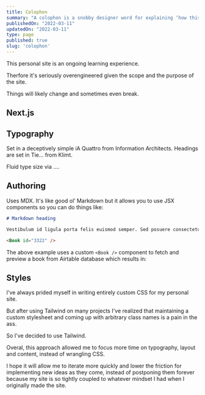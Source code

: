 ```yaml
---
title: Colophon
summary: "A colophon is a snobby designer word for explaining ‘how this site was made’"
publishedOn: "2022-03-11"
updatedOn: "2022-03-11"
type: page
published: true
slug: 'colophon'
---
```


This personal site is an ongoing learning experience.

Therfore it's seriously overengineered given the scope and the purpose of the site.

Things will likely change and sometimes even break.


## Next.js



## Typography

Set in a deceptively simple iA Quattro from Information Architects. Headings are set in Tie... from Klimt.

Fluid type size via ....

## Authoring

Uses MDX. It's like good ol’ Markdown but it allows you to use JSX components so you can do things like:

```md
# Markdown heading

Vestibulum id ligula porta felis euismod semper. Sed posuere consectetur est at lobortis.

<Book id="3322" />
```
The above example uses a custom `<Book />` component to fetch and preview a book from Airtable database which results in:





## Styles

I've always prided myself in writing entirely custom CSS for my personal site.

But after using Tailwind on many projects I've realized that maintaining a custom stylesheet and coming up with arbitrary class names is a pain in the ass.

So I've decided to use Tailwind.

Overal, this approach allowed me to focus more time on typography, layout and content, instead of wrangling CSS.

I hope it will allow me to iterate more quickly and lower the friction for implementing new ideas as they come, instead of postponing them forever because my site is so tightly coupled to whatever mindset I had when I originally made the site.
